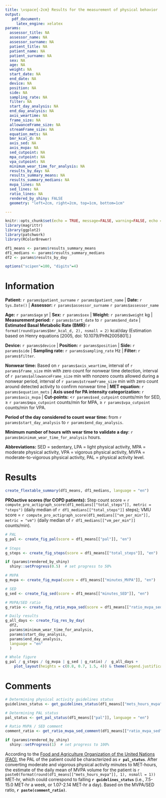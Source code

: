 ```yaml
---
title: \vspace{-2cm} Results for the measurement of physical behavior
output: 
   pdf_document:
     latex_engine: xelatex
params:
  assessor_title: NA
  assessor_name: NA
  assessor_surname: NA
  patient_title: NA
  patient_name: NA
  patient_surname: NA
  sex: NA
  age: NA
  weight: NA
  start_date: NA
  end_date: NA
  device: NA
  position: NA
  side: NA
  sampling_rate: NA
  filter: NA
  start_day_analysis: NA
  end_day_analysis: NA
  axis_weartime: NA
  frame_size: NA
  allowanceFrame_size: NA
  streamFrame_size: NA
  equation_mets: NA
  bmr_kcal_d: NA
  axis_sed: NA
  axis_mvpa: NA
  sed_cutpoint: NA
  mpa_cutpoint: NA
  vpa_cutpoint: NA
  minimum_wear_time_for_analysis: NA
  results_by_day: NA
  results_summary_means: NA
  results_summary_medians: NA
  mvpa_lines: NA
  sed_lines: NA
  ratio_lines: NA
  rendered_by_shiny: FALSE
  geometry: "left=2cm, right=2cm, top=1cm, bottom=1cm"

---
```


```r
knitr::opts_chunk$set(echo = TRUE, message=FALSE, warning=FALSE, echo = FALSE)
library(magrittr)
library(ggplot2)
library(patchwork)
library(RColorBrewer)

df1_means <- params$results_summary_means
df1_medians <- params$results_summary_medians
df2 <- params$results_by_day

options("scipen"=100, "digits"=4)
```


# Information

**Patient:** `r params$patient_surname` `r params$patient_name`  | **Date:**  `r Sys.Date()` | **Assessor:**  `r params$assessor_surname` `r params$assessor_name`

**Age:** `r params$age` yr | **Sex:**  `r params$sex` | **Weight:** `r params$weight` kg | **Measurement period:** `r params$start_date` to `r params$end_date` | **Estimated Basal Metabolic Rate (BMR):** `r format(round(params$bmr_kcal_d, 2), nsmall = 2)` kcal/day (Estimation based on Henry equations [2005, doi: 10.1079/PHN2005801].)

**Device:** `r params$device` | **Position:** `r params$position` | **Side:** `r params$side` | **Sampling rate:** `r params$sampling_rate` Hz | **Filter:** `r params$filter`.

**Nonwear time:** Based on `r params$axis_weartime`, interval of `r params$frame_size` min with zero count for nonwear time detection, interval of `r params$allowanceFrame_size` min with nonzero counts allowed during a nonwear period, interval of `r params$streamFrame_size` min with zero count around detected activity to confirm nonwear time | **MET equation:** `r params$equation_mets` | **Axis used for PA intensity categorization:** `r params$axis_mvpa` | **Cut-points:** <`r params$sed_cutpoint` counts/min for SED, $\geqslant$ `r params$mpa_cutpoint` counts/min for MPA, $\geqslant$ `r params$vpa_cutpoint` counts/min for VPA.

**Period of the day considered to count wear time:** from `r params$start_day_analysis` to `r params$end_day_analysis`.

**Minimum number of hours with wear time to validate a day**: `r params$minimum_wear_time_for_analysis` hours.

**Abbreviations:** SED = sedentary, LPA =  light physical activity, MPA = moderate physical activity, VPA = vigorous physical activity, MVPA = moderate-to-vigorous physical activity, PAL = physical activity level.


# Results

```r
create_flextable_summary(df1_means, df1_medians, language = "en")
```

**PROactive scores (for COPD patients):** Step count score = `r compute_pro_actigraph_score(df1_medians[["total_steps"]], metric = "steps")` (daily median of `r df1_medians[["total_steps"]]` steps);  VMU score = `r compute_pro_actigraph_score(df1_medians[["vm_per_min"]], metric = "vm")` (daily median of `r df1_medians[["vm_per_min"]]` counts/min).

```r
# PAL
g_pal <- create_fig_pal(score = df1_means[["pal"]], "en")
  
# Steps
g_steps <- create_fig_steps(score = df1_means[["total_steps"]], "en")

if (params$rendered_by_shiny)
  shiny::setProgress(0.5)  # set progress to 50%

# MVPA
g_mvpa <- create_fig_mvpa(score = df1_means[["minutes_MVPA"]], "en")

# SED
g_sed <- create_fig_sed(score = df1_means[["minutes_SED"]], "en")

# MVPA/SED ratio
g_ratio <- create_fig_ratio_mvpa_sed(score = df1_means[["ratio_mvpa_sed"]], "en")

# Daily results
g_all_days <- create_fig_res_by_day(
  df2, 
  params$minimum_wear_time_for_analysis, 
  params$start_day_analysis, 
  params$end_day_analysis, 
  language = "en"
  )

# Whole figure
g_pal / g_steps / (g_mvpa | g_sed | g_ratio) /  g_all_days + 
    plot_layout(heights = c(0.8, 0.7, 1.5, 4)) & theme(legend.justification = "center")
```


# Comments

```r
# Determining physical activity guidelines status
guidelines_status <- get_guidelines_status(df1_means[["mets_hours_mvpa"]], language = "en")

# Determining PAL status
pal_status <- get_pal_status(df1_means[["pal"]], language = "en")

# Ratio MVPA / SED comment
comment_ratio <- get_ratio_mvpa_sed_comment(df1_means[["ratio_mvpa_sed"]], language = "en")

if (params$rendered_by_shiny)
  shiny::setProgress(1)  # set progress to 100%
```

According to the [Food and Agriculture Organization of the United Nations (FAO)](http://www.fao.org/3/y5686e/y5686e.pdf), the PAL of the patient could be characterized as **`r pal_status`**. After converting moderate and vigorous physical activity minutes to MET-hours, the estimate of the daily mean of MVPA volume for the patient is `r paste0(format(round(df1_means[["mets_hours_mvpa"]], 1), nsmall = 1))` MET-hr, which could correspond to falling **`r guidelines_status`** (i.e., 7.5-15.0 MET-hr a week, or 1.07-2.14 MET-hr a day). Based on the MVPA/SED ratio, **`r paste(comment_ratio)`**.


